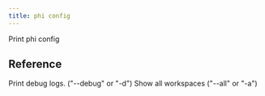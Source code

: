 ```yaml
---
title: phi config
---
```


Print phi config

## Reference

<ResponseField name="print_debug_log" type="bool">
 Print debug logs. ("--debug" or "-d")
</ResponseField>
<ResponseField name="show_all" type="bool">
 Show all workspaces ("--all" or "-a")
</ResponseField>